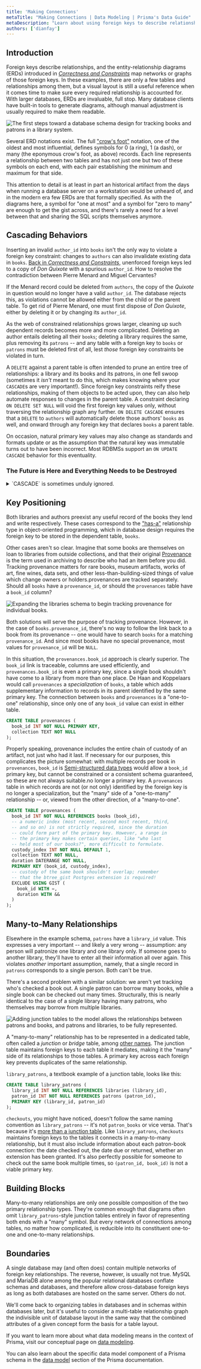 ```yaml
---
title: 'Making Connections'
metaTitle: "Making Connections | Data Modeling | Prisma's Data Guide"
metaDescription: "Learn about using foreign keys to describe relationships which in turn define the structure of the database"
authors: ['dianfay']
---
```

## Introduction

Foreign keys describe relationships, and the entity-relationship diagrams (ERDs) introduced in *[Correctness and Constraints](correctness-constraints#on-the-database-foreign-keys)* map networks or graphs of those foreign keys. In these examples, there are only a few tables and relationships among them, but a visual layout is still a useful reference when it comes time to make sure every required relationship is accounted for. With larger databases, ERDs are invaluable, full stop. Many database clients have built-in tools to generate diagrams, although manual adjustment is usually required to make them readable.

![The first steps toward a database schema design for tracking books and patrons in a library system.](/content/modeling/libraries-initial.png)

Several ERD notations exist. The full ["crow's foot"](http://www2.cs.uregina.ca/~bernatja/crowsfoot.html) notation, one of the oldest and most influential, defines symbols for 0 (a ring), 1 (a dash), or many (the eponymous crow's foot, as above) records. Each line represents a relationship between two tables and has not just one but two of these symbols on each end, with each pair establishing the minimum and maximum for that side.

This attention to detail is at least in part an historical artifact from the days when running a database server on a workstation would be unheard of, and in the modern era few ERDs are that formally specified. As with the diagrams here, a symbol for "one at most" and a symbol for "zero to many" are enough to get the gist across, and there's rarely a need for a level between that and sharing the SQL scripts themselves anymore.

## Cascading Behaviors

Inserting an invalid `author_id` into `books` isn't the only way to violate a foreign key constraint: changes to `authors` can also invalidate existing data in `books`. [Back in *Correctness and Constraints*](correctness-constraints#on-the-database-foreign-keys), unenforced foreign keys led to a copy of *Don Quixote* with a spurious `author_id`. How to resolve the contradiction between Pierre Menard and Miguel Cervantes?

If the Menard record could be deleted from `authors`, the copy of the *Quixote* in question would no longer have a valid `author_id`. The database rejects this, as violations cannot be allowed either from the child or the parent table. To get rid of Pierre Menard, one must first dispose of *Don Quixote*, either by deleting it or by changing its `author_id`.

As the web of constrained relationships grows larger, cleaning up such dependent records becomes more and more complicated. Deleting an author entails deleting all their `books`; deleting a library requires the same, plus removing its `patrons` -- and any table with a foreign key to `books` or `patrons` must be deleted first of all, lest *those* foreign key constraints be violated in turn.

A `DELETE` against a parent table is often intended to prune an entire tree of relationships: a library and its books and its patrons, in one fell swoop (sometimes it *isn't* meant to do this, which makes knowing where your `CASCADE`s are very important!). Since foreign key constraints reify these relationships, making of them objects to be acted upon, they can also help automate responses to changes in the parent table. A constraint declaring `ON DELETE SET NULL` will void the first foreign key values only, without traversing the relationship graph any further. `ON DELETE CASCADE` ensures that a `DELETE` to `authors` will automatically delete those authors' `books` as well, and onward through any foreign key that declares `books` a parent table.

On occasion, natural primary key values may also change as standards and formats update or as the assumption that the natural key was immutable turns out to have been incorrect. Most RDBMSs support an `ON UPDATE CASCADE` behavior for this eventuality.

### The Future is Here and Everything Needs to be Destroyed

<details>
<summary>
`CASCADE` is sometimes unduly ignored.
</summary>

Even if real `libraries` or `authors` are never supposed to be deleted (only deactivated, or "soft-deleted"), both automated and manual tests often require a fresh, empty database up front or even for each individual test. Dropping and recreating the database breaks connections, requires elevated permissions, and is the slowest possible solution to boot.

The usual recourse is a "teardown" function or script which deletes anything previous tests might have inserted into the database, table by table. Without `CASCADE` directives, these deletions must be arranged carefully in a [topological sort order](https://en.wikipedia.org/wiki/Topological_sorting) around the relationship graph to avoid ever violating a foreign key constraint. With `CASCADE`s, teardown mostly takes care of itself once you delete records at the center of each of the database's various relationship graphs.
</details>

## Key Positioning

Both libraries and authors preexist any useful record of the books they lend and write respectively. These cases correspond to the ["has-a"](https://en.wikipedia.org/wiki/Has-a) relationship type in object-oriented programming, which in database design requires the foreign key to be stored in the dependent table, `books`.

Other cases aren't so clear. Imagine that some books are themselves on loan to libraries from outside collections, and that their original <footnote><note><a href="https://en.wikipedia.org/wiki/Provenance">Provenance</a> is the term used in archiving to describe who had an item before you did. Tracking provenance matters for rare books, museum artifacts, works of art, fine wines, data sets, and other less-than-building-sized things of value which change owners or holders.</note><text>provenances</text></footnote> are tracked separately. Should all `books` have a `provenance_id`, or should the `provenances` table have a `book_id` column?

![Expanding the libraries schema to begin tracking provenance for individual books.](/content/modeling/libraries-provenances.png)

Both solutions will serve the purpose of tracking provenance. However, in the case of `books.provenance_id`, there's no way to follow the link back to a book from its provenance -- one would have to search `books` for a matching `provenance_id`. And since most books have no special provenance, most values for `provenance_id` will be `NULL`.

In this situation, the `provenances.book_id` approach is clearly superior. The `book_id` link is traceable, columns are used efficiently, and `provenances.book_id` is even a primary key, since a single book shouldn't have come to a library from more than one place. De Haan and Koppelaars would call `provenances` a *specialization* of `books`, a table which adds supplementary information to records in its parent identified by the same primary key. The connection between `books` and `provenances` is a "one-to-one" relationship, since only one of any `book_id` value can exist in either table.

```sql
CREATE TABLE provenances (
  book_id INT NOT NULL PRIMARY KEY,
  collection TEXT NOT NULL
);
```

Properly speaking, provenance includes the entire chain of custody of an artifact, not just who had it last. If necessary for our purposes, this complicates the picture somewhat: with multiple records per book in `provenances`, `book_id` is <footnote><note>[Semi-structured data types](tables-tuples-types#semi-structured-data-types) would allow a `book_id` primary key, but cannot be constrained or a consistent schema guaranteed, so these are not always suitable.</note><text>no longer a primary key</text></footnote>. A `provenances` table in which records are not (or not only) identified by the foreign key is no longer a specialization, but the "many" side of a "one-to-many" relationship -- or, viewed from the other direction, of a "many-to-one".

```sql
CREATE TABLE provenances (
  book_id INT NOT NULL REFERENCES books (book_id),
  -- a numeric index (most recent, second most recent, third,
  -- and so on) is not strictly required, since the duration
  -- could form part of the primary key. However, a range in
  -- the primary key makes certain queries, like "who last
  -- held most of our books?", more difficult to formulate.
  custody_index INT NOT NULL DEFAULT 1,
  collection TEXT NOT NULL,
  duration DATERANGE NOT NULL,
  PRIMARY KEY (book_id, custody_index),
  -- custody of the same book shouldn't overlap; remember
  -- that the btree_gist Postgres extension is required!
  EXCLUDE USING GIST (
    book_id WITH =,
    duration WITH &&
  )
);
```

## Many-to-Many Relationships

Elsewhere in the example schema, `patrons` have a `library_id` value. This expresses a very important -- and likely a very wrong -- assumption: any person will patronize one library and one library only. If someone goes to another library, they'll have to enter all their information all over again. This violates *another* important assumption, namely, that a single record in `patrons` corresponds to a single person. Both can't be true.

There's a second problem with a similar solution: we aren't yet tracking who's checked a book out. A single patron can borrow many books, while a single book can be checked out many times. Structurally, this is nearly identical to the case of a single library having many patrons, who themselves may borrow from multiple libraries.

![Adding junction tables to the model allows the relationships between patrons and books, and patrons and libraries, to be fully represented.](/content/modeling/libraries-full.png)

A "many-to-many" relationship has to be represented in a dedicated table, often called a *junction* or *bridge* table, among [other names](https://en.wikipedia.org/wiki/Associative_entity). The junction table maintains foreign keys to each table it mediates, making it the "many" side of its relationships to those tables. A primary key across each foreign key prevents duplicates of the same relationship.

`library_patrons`, a textbook example of a junction table, looks like this:

```sql
CREATE TABLE library_patrons (
  library_id INT NOT NULL REFERENCES libraries (library_id),
  patron_id INT NOT NULL REFERENCES patrons (patron_id),
  PRIMARY KEY (library_id, patron_id)
);
```

`checkouts`, you might have noticed, doesn't follow the same naming convention as `library_patrons` -- it's not `patron_books` or vice versa. That's because it's [more than a junction table](know-your-problem-space#what-is-important-enough-to-qualify-as-an-entity). Like `library_patrons`, `checkouts` maintains foreign keys to the tables it connects in a many-to-many relationship, but it must also include information about each patron-book connection: the date checked out, the date due or returned, whether an extension has been granted. It's also perfectly possible for someone to check out the same book multiple times, so `(patron_id, book_id)` is not a viable primary key.

## Building Blocks

Many-to-many relationships are only one possible composition of the two primary relationship types. They're common enough that diagrams often omit `library_patrons`-style junction tables entirely in favor of representing both ends with a "many" symbol. But every network of connections among tables, no matter how complicated, is reducible into its constituent one-to-one and one-to-many relationships.

## Boundaries

A single database may (and often does) contain multiple networks of foreign key relationships. The reverse, however, is usually not true. MySQL and MariaDB alone among the popular relational databases conflate schemas and databases, and therefore allow cross-database foreign keys as long as both databases are hosted on the same server. Others do not.

We'll come back to organizing tables in databases and in schemas within databases later, but it's useful to consider a multi-table relationship graph the indivisible unit of database layout in the same way that the combined attributes of a given concept form the basis for a table layout.

<PrismaOutlinks>

If you want to learn more about what data modeling means in the context of Prisma, visit our conceptual page on [data modeling](https://www.prisma.io/docs/concepts/overview/what-is-prisma/data-modeling).

You can also learn about the specific data model component of a Prisma schema in the [data model](https://www.prisma.io/docs/concepts/components/prisma-schema/data-model) section of the Prisma documentation.

</PrismaOutlinks>
